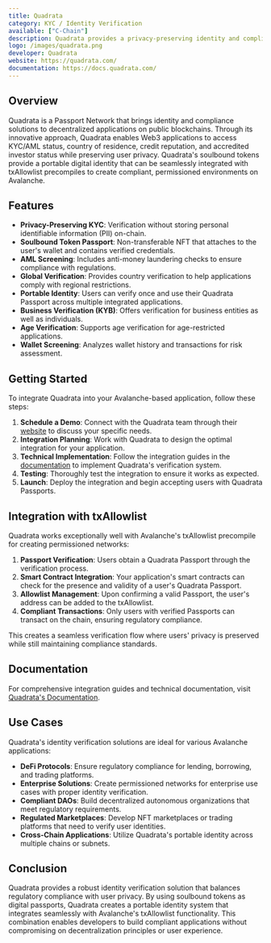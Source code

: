 ```yaml
---
title: Quadrata
category: KYC / Identity Verification
available: ["C-Chain"]
description: Quadrata provides a privacy-preserving identity and compliance layer for Web3 applications through their Passport Network, ideal for txAllowlist implementations.
logo: /images/quadrata.png
developer: Quadrata
website: https://quadrata.com/
documentation: https://docs.quadrata.com/
---
```


## Overview

Quadrata is a Passport Network that brings identity and compliance solutions to decentralized applications on public blockchains. Through its innovative approach, Quadrata enables Web3 applications to access KYC/AML status, country of residence, credit reputation, and accredited investor status while preserving user privacy. Quadrata's soulbound tokens provide a portable digital identity that can be seamlessly integrated with txAllowlist precompiles to create compliant, permissioned environments on Avalanche.

## Features

- **Privacy-Preserving KYC**: Verification without storing personal identifiable information (PII) on-chain.
- **Soulbound Token Passport**: Non-transferable NFT that attaches to the user's wallet and contains verified credentials.
- **AML Screening**: Includes anti-money laundering checks to ensure compliance with regulations.
- **Global Verification**: Provides country verification to help applications comply with regional restrictions.
- **Portable Identity**: Users can verify once and use their Quadrata Passport across multiple integrated applications.
- **Business Verification (KYB)**: Offers verification for business entities as well as individuals.
- **Age Verification**: Supports age verification for age-restricted applications.
- **Wallet Screening**: Analyzes wallet history and transactions for risk assessment.

## Getting Started

To integrate Quadrata into your Avalanche-based application, follow these steps:

1. **Schedule a Demo**: Connect with the Quadrata team through their [website](https://quadrata.com/#schedule-demo) to discuss your specific needs.
2. **Integration Planning**: Work with Quadrata to design the optimal integration for your application.
3. **Technical Implementation**: Follow the integration guides in the [documentation](https://docs.quadrata.com/) to implement Quadrata's verification system.
4. **Testing**: Thoroughly test the integration to ensure it works as expected.
5. **Launch**: Deploy the integration and begin accepting users with Quadrata Passports.

## Integration with txAllowlist

Quadrata works exceptionally well with Avalanche's txAllowlist precompile for creating permissioned networks:

1. **Passport Verification**: Users obtain a Quadrata Passport through the verification process.
2. **Smart Contract Integration**: Your application's smart contracts can check for the presence and validity of a user's Quadrata Passport.
3. **Allowlist Management**: Upon confirming a valid Passport, the user's address can be added to the txAllowlist.
4. **Compliant Transactions**: Only users with verified Passports can transact on the chain, ensuring regulatory compliance.

This creates a seamless verification flow where users' privacy is preserved while still maintaining compliance standards.

## Documentation

For comprehensive integration guides and technical documentation, visit [Quadrata's Documentation](https://docs.quadrata.com/).

## Use Cases

Quadrata's identity verification solutions are ideal for various Avalanche applications:

- **DeFi Protocols**: Ensure regulatory compliance for lending, borrowing, and trading platforms.
- **Enterprise Solutions**: Create permissioned networks for enterprise use cases with proper identity verification.
- **Compliant DAOs**: Build decentralized autonomous organizations that meet regulatory requirements.
- **Regulated Marketplaces**: Develop NFT marketplaces or trading platforms that need to verify user identities.
- **Cross-Chain Applications**: Utilize Quadrata's portable identity across multiple chains or subnets.

## Conclusion

Quadrata provides a robust identity verification solution that balances regulatory compliance with user privacy. By using soulbound tokens as digital passports, Quadrata creates a portable identity system that integrates seamlessly with Avalanche's txAllowlist functionality. This combination enables developers to build compliant applications without compromising on decentralization principles or user experience. 